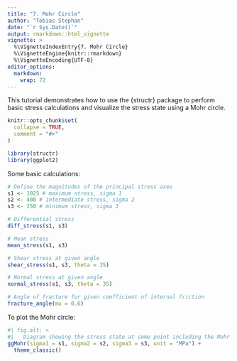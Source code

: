 ```yaml
---
title: "7. Mohr Circle"
author: "Tobias Stephan"
date: "`r Sys.Date()`"
output: rmarkdown::html_vignette
vignette: >
  %\VignetteIndexEntry{7. Mohr Circle}
  %\VignetteEngine{knitr::rmarkdown}
  %\VignetteEncoding{UTF-8}
editor_options: 
  markdown: 
    wrap: 72
---
```


This tutorial demonstrates how to use the {structr} package to perform basic stress calculations and visualize the stress state using a Mohr circle.

```r
knitr::opts_chunk$set(
  collapse = TRUE,
  comment = "#>"
)
```

```r
library(structr)
library(ggplot2)
```

Some basic calculations:

```r
# Define the magnitudes of the principal stress axes
s1 <- 1025 # maximum stress, sigma 1
s2 <- 400 # intermediate stress, sigma 2
s3 <- 250 # minimum stress, sigma 3

# Differential stress
diff_stress(s1, s3)

# Mean stress
mean_stress(s1, s3)

# Shear stress at given angle
shear_stress(s1, s3, theta = 35)

# Normal stress at given angle
normal_stress(s1, s3, theta = 35)

# Angle of fracture for given coefficient of internal friction
fracture_angle(mu = 0.6)
```

To plot the Mohr circle:
```r
#| fig.alt: >
#|   Diagram showing the stress state at some point including the Mohr circle
ggMohr(sigma1 = s1, sigma2 = s2, sigma3 = s3, unit = "MPa") +
  theme_classic()
```
